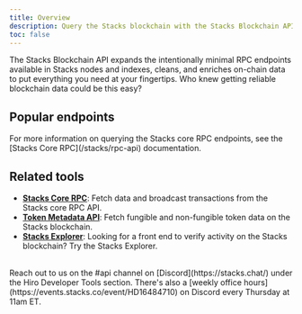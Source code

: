 ```yaml
---
title: Overview
description: Query the Stacks blockchain with the Stacks Blockchain API.
toc: false
---
```



The Stacks Blockchain API expands the intentionally minimal RPC endpoints available in Stacks nodes and indexes, cleans, and enriches on-chain data to put everything you need at your fingertips. Who knew getting reliable blockchain data could be this easy?

## Popular endpoints

<Callout title="RPC endpoints" type="info">
For more information on querying the Stacks core RPC endpoints, see the [Stacks Core RPC](/stacks/rpc-api) documentation.
</Callout>

<Cards>
  <SecondaryCard
    href="/stacks/api/transactions/recent-transactions"
    title="Get recent transactions"
    description="Retrieve data about transactions on Stacks."
  />
  <SecondaryCard
    href="/stacks/api/smart-contracts/events"
    title="Get contract events"
    description="Retrieves a list of events that have been triggered by a given smart contract."
  />
  <SecondaryCard
    href="/stacks/api/blocks/get-block"
    title="Get data from a block"
    description="Retrieves a block by its height or hash."
  />
  
</Cards>

## Related tools

- **[Stacks Core RPC](/stacks/rpc-api)**: Fetch data and broadcast transactions from the Stacks core RPC API.
- **[Token Metadata API](/stacks/token-metadata-api)**: Fetch fungible and non-fungible token data on the Stacks blockchain.
- **[Stacks Explorer](https://explorer.hiro.so)**: Looking for a front end to verify activity on the Stacks blockchain? Try the Stacks Explorer.

<br />

<Callout title="Need help building with the Stacks Blockchain API?" type="help">
Reach out to us on the <span className="font-bold">#api</span> channel on [Discord](https://stacks.chat/) under the Hiro Developer Tools section. There's also a [weekly office hours](https://events.stacks.co/event/HD16484710) on Discord every Thursday at 11am ET.
</Callout>


